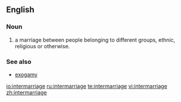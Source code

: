 ==English==

===Noun===
{{en-noun}}

# a marriage between people belonging to different groups, ethnic, religious or otherwise.

===See also===
* [[exogamy]]

[[io:intermarriage]]
[[ru:intermarriage]]
[[te:intermarriage]]
[[vi:intermarriage]]
[[zh:intermarriage]]